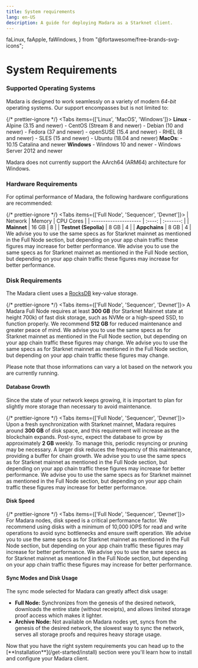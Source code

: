 ```yaml
---
title: System requirements
lang: en-US
description: A guide for deploying Madara as a Starknet client.
---
```


  faLinux,
  faApple,
  faWindows,
} from "@fortawesome/free-brands-svg-icons";

# System Requirements

### Supported Operating Systems

Madara is designed to work seamlessly on a variety of modern _64-bit_ operating systems. Our support encompasses but is not limited to:

{/* prettier-ignore */}
<Tabs items={['Linux', 'MacOS', 'Windows']}>
	<Tab>
		**Linux**
			- Alpine (3.15 and newer)
			- CentOS (Stream 8 and newer)
			- Debian (10 and newer)
			- Fedora (37 and newer)
			- openSUSE (15.4 and newer)
			- RHEL (8 and newer)
			- SLES (15 and newer)
			- Ubuntu (18.04 and newer)
	</Tab>
	<Tab>
		**MacOs**:
		- 10.15 Catalina and newer
	</Tab>
	<Tab>
		**Windows**
			- Windows 10 and newer
			- Windows Server 2012 and newer
	</Tab>
</Tabs>

<Callout type="info" emoji="ℹ️">
  Madara does not currently support the AArch64 (ARM64) architecture for
  Windows.
</Callout>

### Hardware Requirements

For optimal performance of Madara, the following hardware configurations are recommended:

{/* prettier-ignore */}
<Tabs items={['Full Node', 'Sequencer', 'Devnet']}>
	<Tab>
		| Network               | Memory | CPU Cores |
		| --------------------- | :----: | :-------: |
		| **Mainnet**           |  16 GB |     8     |
		| **Testnet (Sepolia)** |  8 GB  |     4     |
		| **Appchains**         |  8 GB  |     4     |
	</Tab>
	<Tab>
		We advise you to use the same specs as for Starknet mainnet as mentioned in the Full Node section, but depending on your app chain traffic these figures may increase for better performance.
	</Tab>
	<Tab>
		We advise you to use the same specs as for Starknet mainnet as mentioned in the Full Node section, but depending on your app chain traffic these figures may increase for better performance.
	</Tab>
</Tabs>

### Disk Requirements

The Madara client uses a [RocksDB](https://rocksdb.org/) key-value storage.

{/* prettier-ignore */}
<Tabs items={['Full Node', 'Sequencer', 'Devnet']}>
	<Tab>
		A Madara Full Node requires at least **300 GB** (for Starknet Mainnet state at height 700k) of fast disk storage, such as NVMe or a high-speed SSD, to function properly. We recommend **512 GB** for reduced maintenance and greater peace of mind.
	</Tab>
	<Tab>
		We advise you to use the same specs as for Starknet mainnet as mentioned in the Full Node section, but depending on your app chain traffic these figures may change.
	</Tab>
	<Tab>
		We advise you to use the same specs as for Starknet mainnet as mentioned in the Full Node section, but depending on your app chain traffic these figures may change.
	</Tab>
</Tabs>

<Callout type="info" emoji="ℹ️">
  Please note that those informations can vary a lot based on the network you are currently running.
</Callout>

#### Database Growth

<Callout type="warning" emoji="⚠️">
	Since the state of your network keeps growing, it is important to plan for slightly more storage than necessary to avoid maintenance.
</Callout>

{/* prettier-ignore */}
<Tabs items={['Full Node', 'Sequencer', 'Devnet']}>
	<Tab>
		Upon a fresh synchronization with Starknet mainnet, Madara requires around **300 GB** of disk space, and this requirement will increase as the blockchain expands. Post-sync, expect the database to grow by approximately **2 GB** weekly. To manage this, periodic resyncing or pruning may be necessary. A larger disk reduces the frequency of this maintenance, providing a buffer for chain growth.
	</Tab>
	<Tab>
		We advise you to use the same specs as for Starknet mainnet as mentioned in the Full Node section, but depending on your app chain traffic these figures may increase for better performance.
	</Tab>
	<Tab>
		We advise you to use the same specs as for Starknet mainnet as mentioned in the Full Node section, but depending on your app chain traffic these figures may increase for better performance.
	</Tab>
</Tabs>

#### Disk Speed

{/* prettier-ignore */}
<Tabs items={['Full Node', 'Sequencer', 'Devnet']}>
	<Tab>
		For Madara nodes, disk speed is a critical performance factor. We recommend using disks with a minimum of 10,000 IOPS for read and write operations to avoid sync bottlenecks and ensure swift operation.
	</Tab>
	<Tab>
		We advise you to use the same specs as for Starknet mainnet as mentioned in the Full Node section, but depending on your app chain traffic these figures may increase for better performance.
	</Tab>
	<Tab>
		We advise you to use the same specs as for Starknet mainnet as mentioned in the Full Node section, but depending on your app chain traffic these figures may increase for better performance.
	</Tab>
</Tabs>

#### Sync Modes and Disk Usage

The sync mode selected for Madara can greatly affect disk usage:

- **Full Node:** Synchronizes from the genesis of the desired network, downloads the entire state (without receipts), and allows limited storage proof access which makes it lighter.
- **Archive Node:**  Not available on Madara nodes yet, syncs from the genesis of the desired network, the slowest way to sync the network, serves all storage proofs and requires heavy storage usage.

<Callout type="info" emoji="ℹ️">
	Now that you have the right system requirements you can head up to the [**Installation**](/get-started/install) section were you'll learn how to install and configure your Madara client.
</Callout>
